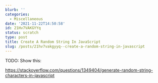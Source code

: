 ```yaml
---
blurb: ''
categories:
  - Miscellaneous
date: '2021-11-22T14:50:58'
id: 21Hv7VAKGYYq
status: scratch
type: post
title: Create A Random String In JavaScript
slug: /posts/21hv7vakgyyq--create-a-random-string-in-javascript
---
```


TODO: Show this:

https://stackoverflow.com/questions/1349404/generate-random-string-characters-in-javascript

